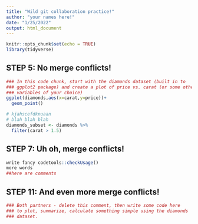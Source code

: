 ```yaml
---
title: "Wild git collaboration practice!"
author: "your names here!"
date: "1/25/2022"
output: html_document
---
```


```r
knitr::opts_chunk$set(echo = TRUE)
library(tidyverse)
```

## STEP 5: No merge conflicts!

```r
### In this code chunk, start with the diamonds dataset (built in to
### ggplot2 package) and create a plot of price vs. carat (or some other
### variables of your choice)
ggplot(diamonds,aes(x=carat,y=price))+
  geom_point()
```

```r
# kjahscefdknuaan
# blah blah blah
diamonds_subset <- diamonds %>%
  filter(carat > 1.5)

```

## STEP 7: Uh oh, merge conflicts!

```r
write fancy codetools::checkUsage()
more words
##here are comments

```

## STEP 11: And even more merge conflicts!

```r
### Both partners - delete this comment, then write some code here
### to plot, summarize, calculate something simple using the diamonds
### dataset.


```
